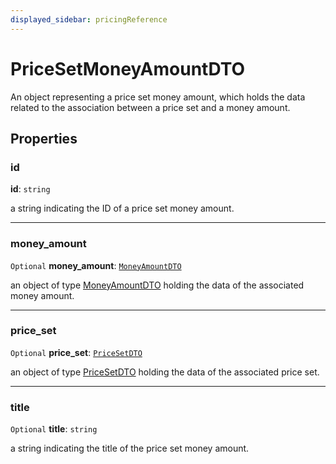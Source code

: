 ```yaml
---
displayed_sidebar: pricingReference
---
```


# PriceSetMoneyAmountDTO

An object representing a price set money amount, which holds the data related to the association between a price set and a money amount.

## Properties

### id

 **id**: `string`

a string indicating the ID of a price set money amount.

___

### money\_amount

 `Optional` **money\_amount**: [`MoneyAmountDTO`](MoneyAmountDTO.mdx)

an object of type [MoneyAmountDTO](MoneyAmountDTO.mdx) holding the data of the associated money amount.

___

### price\_set

 `Optional` **price\_set**: [`PriceSetDTO`](PriceSetDTO.mdx)

an object of type [PriceSetDTO](PriceSetDTO.mdx) holding the data of the associated price set.

___

### title

 `Optional` **title**: `string`

a string indicating the title of the price set money amount.
